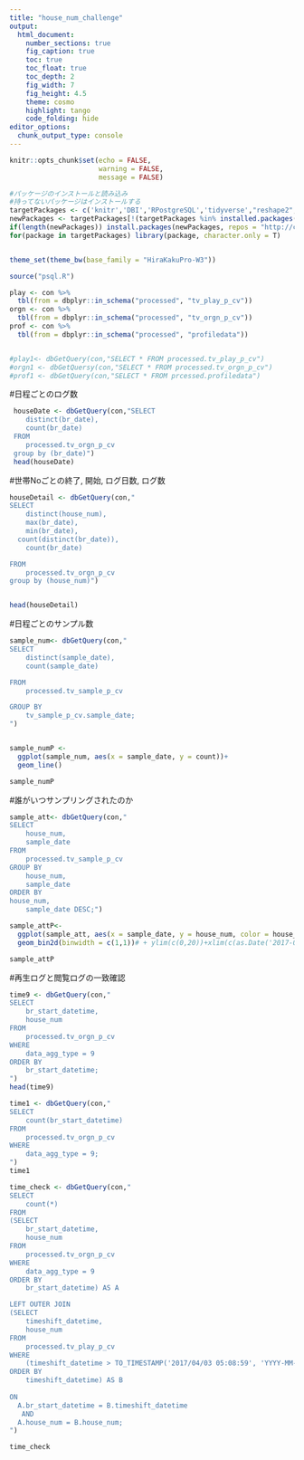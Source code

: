 ```yaml
---
title: "house_num_challenge"
output:
  html_document:
    number_sections: true
    fig_caption: true
    toc: true
    toc_float: true
    toc_depth: 2
    fig_width: 7
    fig_height: 4.5
    theme: cosmo
    highlight: tango
    code_folding: hide
editor_options: 
  chunk_output_type: console
---
```


```r
knitr::opts_chunk$set(echo = FALSE, 
                      warning = FALSE,
                      message = FALSE)
```


```r
#パッケージのインストールと読み込み
#持ってないパッケージはインストールする
targetPackages <- c('knitr','DBI','RPostgreSQL','tidyverse',"reshape2","lubridate","dbplot","DT") 
newPackages <- targetPackages[!(targetPackages %in% installed.packages()[,"Package"])]
if(length(newPackages)) install.packages(newPackages, repos = "http://cran.us.r-project.org")
for(package in targetPackages) library(package, character.only = T)


theme_set(theme_bw(base_family = "HiraKakuPro-W3"))

source("psql.R")
```


```r
play <- con %>% 
  tbl(from = dbplyr::in_schema("processed", "tv_play_p_cv")) 
orgn <- con %>% 
  tbl(from = dbplyr::in_schema("processed", "tv_orgn_p_cv"))
prof <- con %>% 
  tbl(from = dbplyr::in_schema("processed", "profiledata"))


#play1<- dbGetQuery(con,"SELECT * FROM processed.tv_play_p_cv")
#orgn1 <- dbGetQuersy(con,"SELECT * FROM processed.tv_orgn_p_cv")
#prof1 <- dbGetQuery(con,"SELECT * FROM prcessed.profiledata")

```

#日程ごとのログ数
```r
 houseDate <- dbGetQuery(con,"SELECT  
 	distinct(br_date),
 	count(br_date)
 FROM
 	processed.tv_orgn_p_cv
 group by (br_date)")
 head(houseDate)
```

#世帯Noごとの終了, 開始, ログ日数, ログ数
```r
houseDetail <- dbGetQuery(con,"
SELECT
	distinct(house_num),
	max(br_date),
	min(br_date),
  count(distinct(br_date)),
	count(br_date)

FROM
	processed.tv_orgn_p_cv
group by (house_num)")


head(houseDetail)

```

#日程ごとのサンプル数
```r
sample_num<- dbGetQuery(con,"
SELECT
	distinct(sample_date),
	count(sample_date)

FROM	
	processed.tv_sample_p_cv

GROUP BY
	tv_sample_p_cv.sample_date;
")


sample_numP <-
  ggplot(sample_num, aes(x = sample_date, y = count))+
  geom_line()

sample_numP

```

#誰がいつサンプリングされたのか
```r
sample_att<- dbGetQuery(con,"
SELECT
	house_num,
	sample_date
FROM	
	processed.tv_sample_p_cv
GROUP BY
	house_num,
	sample_date
ORDER BY
house_num,
	sample_date DESC;")

sample_attP<-
  ggplot(sample_att, aes(x = sample_date, y = house_num, color = house_num))+
  geom_bin2d(binwidth = c(1,1))# + ylim(c(0,20))+xlim(c(as.Date('2017-03-28'),as.Date('2017-04-20')))

sample_attP

```

#再生ログと閲覧ログの一致確認
```r
time9 <- dbGetQuery(con,"
SELECT
	br_start_datetime,
	house_num
FROM
	processed.tv_orgn_p_cv
WHERE
	data_agg_type = 9
ORDER BY 
	br_start_datetime;
")
head(time9)

time1 <- dbGetQuery(con,"
SELECT
	count(br_start_datetime)
FROM
	processed.tv_orgn_p_cv
WHERE
	data_agg_type = 9;
")
time1
```


```r
time_check <- dbGetQuery(con,"
SELECT 	
    count(*)
FROM 
(SELECT
	br_start_datetime,
	house_num
FROM
	processed.tv_orgn_p_cv
WHERE
	data_agg_type = 9
ORDER BY 
	br_start_datetime) AS A

LEFT OUTER JOIN 
(SELECT
	timeshift_datetime,
	house_num
FROM
	processed.tv_play_p_cv
WHERE
	(timeshift_datetime > TO_TIMESTAMP('2017/04/03 05:08:59', 'YYYY-MM-DD HH24:MI:SS'))
ORDER BY 
	timeshift_datetime) AS B
  
ON
  A.br_start_datetime = B.timeshift_datetime
   AND
  A.house_num = B.house_num;
")

time_check
```

  
<!--同じ番組を113回見ていた異常者について
```r
ijo1 <- dbGetQuery(con,"

SELECT
	*
FROM
	processed.tv_orgn_p_cv
WHERE
	dataseq = 113;
")

ijo2 <- dbGetQuery(con,"
SELECT
	action_datetime
FROM
	processed.tv_play_p_cv
WHERE
	timeshift_datetime = TO_TIMESTAMP('2017/12/29 23:45:00', 'YYYY-MM-DD HH24:MI:SS')
	and
	house_num = 6702
ORDER BY action_datetime;
")

ijo3 <- dbGetQuery(con,"
SELECT
	*
FROM
	processed.tv_program
WHERE
	(program_start_time = TO_TIMESTAMP('2017/12/29 23:45:00', 'YYYY-MM-DD HH24:MI:SS')
	or
  program_end_time =  TO_TIMESTAMP('2017/12/29 23:45:00', 'YYYY-MM-DD HH24:MI:SS'))
  and
	station_code = 6;
")

ijo1
ijo2
ijo3
```

どうも,2時間近く永遠1分間の再生をしていたらしい.  
異常者というより, リピート再生をつけっぱなしにしてしまった?  

-->

